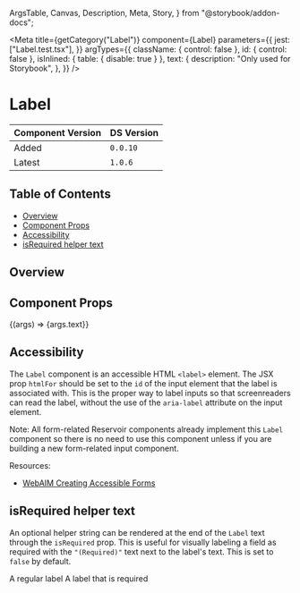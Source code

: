  ArgsTable,
  Canvas,
  Description,
  Meta,
  Story,
} from "@storybook/addon-docs";


<Meta
  title={getCategory("Label")}
  component={Label}
  parameters={{
    jest: ["Label.test.tsx"],
  }}
  argTypes={{
    className: { control: false },
    id: { control: false },
    isInlined: { table: { disable: true } },
    text: {
      description: "Only used for Storybook",
    },
  }}
/>

# Label

| Component Version | DS Version |
| ----------------- | ---------- |
| Added             | `0.0.10`   |
| Latest            | `1.0.6`    |

## Table of Contents

- [Overview](#overview)
- [Component Props](#component-props)
- [Accessibility](#accessibility)
- [isRequired helper text](#isrequired-helper-text)

## Overview

<Description of={Label} />

## Component Props

<Canvas>
  <Story
    name="Label with Controls"
    args={{
      className: undefined,
      htmlFor: "id-of-input-element",
      id: "label-id",
      isRequired: false,
      text: "A label for a villager.",
    }}
  >
    {(args) => <Label {...args}>{args.text}</Label>}
  </Story>
</Canvas>

<ArgsTable story="Label with Controls" />

## Accessibility

The `Label` component is an accessible HTML `<label>` element. The JSX prop
`htmlFor` should be set to the `id` of the input element that the label is
associated with. This is the proper way to label inputs so that screenreaders
can read the label, without the use of the `aria-label` attribute on the input
element.

Note: All form-related Reservoir components already implement this `Label`
component so there is no need to use this component unless if you are building
a new form-related input component.

Resources:

- [WebAIM Creating Accessible Forms](https://webaim.org/techniques/forms/advanced)

## isRequired helper text

An optional helper string can be rendered at the end of the `Label` text through
the `isRequired` prop. This is useful for visually labeling a field as required
with the `"(Required)"` text next to the label's text. This is set to `false`
by default.

<Canvas>
  <Story name="isRequired helper text">
    <VStack>
      <Label htmlFor="label-id1" id="regular">
        A regular label
      </Label>
      <Label htmlFor="label-id2" id="required" isRequired>
        A label that is required
      </Label>
    </VStack>
  </Story>
</Canvas>
